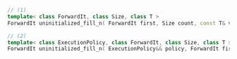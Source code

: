 ```cpp
// (1)
template< class ForwardIt, class Size, class T >
ForwardIt uninitialized_fill_n( ForwardIt first, Size count, const T& value );

// (2)
template< class ExecutionPolicy, class ForwardIt, class Size, class T >
ForwardIt uninitialized_fill_n( ExecutionPolicy&& policy, ForwardIt first, Size count, const T& value );
```
